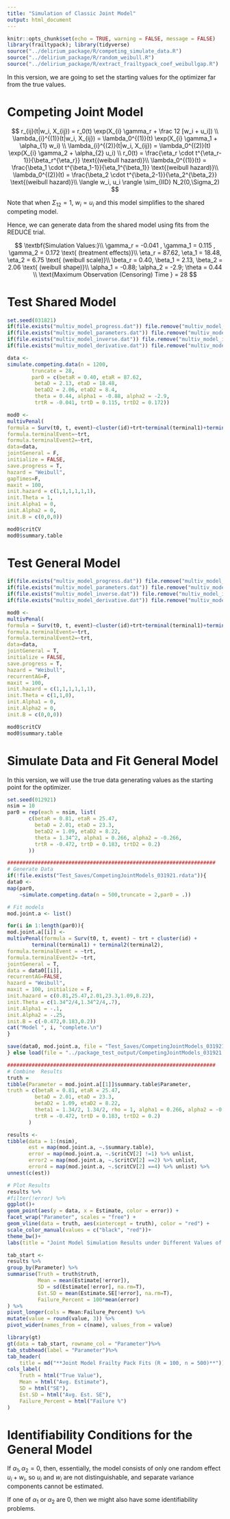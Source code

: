 ```yaml
---
title: "Simulation of Classic Joint Model"
output: html_document
---
```

```r
knitr::opts_chunk$set(echo = TRUE, warning = FALSE, message = FALSE)
library(frailtypack); library(tidyverse)
source("../delirium_package/R/competing_simulate_data.R")
source("../delirium_package/R/random_weibull.R")
source("../delirium_package/R/extract_frailtypack_coef_weibullgap.R")
```

In this version, we are going to set the starting values for the optimizer far from the true values.

# Competing Joint Model

$$
    r_{ij}(t|w_i, X_{ij}) = r_0(t) \exp(X_{i} \gamma_r + \frac 12 [w_i + u_i]) \\
    \lambda_{i}^{(1)}(t|w_i, X_{ij}) = \lambda_0^{(1)}(t) \exp(X_{i} \gamma_1 + \alpha_{1} w_i) \\
    \lambda_{i}^{(2)}(t|w_i, X_{ij}) = \lambda_0^{(2)}(t) \exp(X_{i} \gamma_2 + \alpha_{2} u_i) \\
        r_0(t) =  \frac{\eta_r \cdot t^{\eta_r-1}}{\beta_r^{\eta_r}} \text{(weibull hazard)}\\
    \lambda_0^{(1)}(t) = \frac{\beta_1 \cdot t^{\beta_1-1}}{\eta_1^{\beta_1}} \text{(weibull hazard)}\\
    \lambda_0^{(2)}(t) = \frac{\beta_2 \cdot t^{\beta_2-1}}{\eta_2^{\beta_2}} \text{(weibull hazard)}\\
    \langle w_i, u_i \rangle \sim_{IID} N_2(0,\Sigma_2)
$$

Note that when $\Sigma_{12} = 1$, $w_i = u_i$ and this model simplifies to the shared competing model. 

Hence, we can generate data from the shared model using fits from the REDUCE trial.

$$
    \textbf{Simulation Values:}\\
    \gamma_r = -0.041 , \gamma_1 = 0.115 , \gamma_2 = 0.172 \text{  (treatment effects)}\\
    \eta_r = 87.62, \eta_1 = 18.48, \eta_2 = 6.75 \text{  (weibull scale)}\\
    \beta_r = 0.40, \beta_1 = 2.13, \beta_2 = 2.06 \text{  (weibull shape)}\\
    \alpha_1 = -0.88;  
    \alpha_2 = -2.9; 
    \theta = 0.44 \\
    \text{Maximum Observation (Censoring) Time } = 28
$$


# Test Shared Model 

```r
set.seed(031821)
if(file.exists("multiv_model_progress.dat")) file.remove("multiv_model_progress.dat")
if(file.exists("multiv_model_parameters.dat")) file.remove("multiv_model_parameters.dat")
if(file.exists("multiv_model_inverse.dat")) file.remove("multiv_model_inverse.dat")
if(file.exists("multiv_model_derivative.dat")) file.remove("multiv_model_derivative.dat")

data <- 
simulate.competing.data(n = 1200,
		truncate = 28,
		par0 = c(betaR = 0.40, etaR = 87.62,
         betaD = 2.13, etaD = 18.48,         
         betaD2 = 2.06, etaD2 = 8.4,
         theta = 0.44, alpha1 = -0.88, alpha2 = -2.9,
         trtR = -0.041, trtD = 0.115, trtD2 = 0.172))

mod0 <- 
multivPenal(
formula = Surv(t0, t, event)~cluster(id)+trt+terminal(terminal1)+terminal2(terminal2),
formula.terminalEvent=~trt,
formula.terminalEvent2=~trt,
data=data, 
jointGeneral = F,
initialize = FALSE, 
save.progress = T,
hazard = "Weibull",
gapTimes=F,
maxit = 100,
init.hazard = c(1,1,1,1,1,1),
init.Theta = 1,
init.Alpha1 = 0,
init.Alpha2 = 0,
init.B = c(0,0,0))

mod0$critCV
mod0$summary.table
```

# Test General Model

```r
if(file.exists("multiv_model_progress.dat")) file.remove("multiv_model_progress.dat")
if(file.exists("multiv_model_parameters.dat")) file.remove("multiv_model_parameters.dat")
if(file.exists("multiv_model_inverse.dat")) file.remove("multiv_model_inverse.dat")
if(file.exists("multiv_model_derivative.dat")) file.remove("multiv_model_derivative.dat")

mod0 <- 
multivPenal(
formula = Surv(t0, t, event)~cluster(id)+trt+terminal(terminal1)+terminal2(terminal2),
formula.terminalEvent=~trt,
formula.terminalEvent2=~trt,
data=data, 
jointGeneral = T,
initialize = FALSE, 
save.progress = T,
hazard = "Weibull",
recurrentAG=F,
maxit = 100,
init.hazard = c(1,1,1,1,1,1),
init.Theta = c(1,1,0),
init.Alpha1 = 0,
init.Alpha2 = 0,
init.B = c(0,0,0))

mod0$critCV
mod0$summary.table
```

# Simulate Data and Fit General Model

In this version, we will use the true data generating values as the starting point for the optimizer.

```r
set.seed(012921)
nsim = 10
par0 = rep(each = nsim, list(
       c(betaR = 0.81, etaR = 25.47,
         betaD = 2.01, etaD = 23.3,         
         betaD2 = 1.09, etaD2 = 8.22,
         theta = 1.34^2, alpha1 = 0.266, alpha2 = -0.266,
         trtR = -0.472, trtD = 0.183, trtD2 = 0.2)
       ))

####################################################################
# Generate Data
if(!file.exists("Test_Saves/CompetingJointModels_031921.rdata")){
data0 <- 
map(par0, 
    ~simulate.competing.data(n = 500,truncate = 2,par0 = .))

# Fit models
mod.joint.a <- list()

for(i in 1:length(par0)){
mod.joint.a[[i]] <-
multivPenal(formula = Surv(t0, t, event) ~ trt + cluster(id) +
		terminal(terminal1) + terminal2(terminal2),
formula.terminalEvent = ~trt, 
formula.terminalEvent2= ~trt,
jointGeneral = T,
data = data0[[i]],
recurrentAG=FALSE,
hazard = "Weibull",
maxit = 100, initialize = F,
init.hazard = c(0.81,25.47,2.01,23.3,1.09,8.22),
init.Theta = c(1.34^2/4,1.34^2/4,.7),
init.Alpha1 = -.1,
init.Alpha2 = -.25,
init.B = c(-0.472,0.183,0.2))
cat("Model ", i, "complete.\n")
}

save(data0, mod.joint.a, file = "Test_Saves/CompetingJointModels_031921.rdata")
} else load(file = "../package_test_output/CompetingJointModels_031921.rdata")

####################################################################
# Combine  Results
truth =
tibble(Parameter = mod.joint.a[[1]]$summary.table$Parameter,
truth = c(betaR = 0.81, etaR = 25.47,
         betaD = 2.01, etaD = 23.3,         
         betaD2 = 1.09, etaD2 = 8.22,
         theta1 = 1.34/2, 1.34/2, rho = 1, alpha1 = 0.266, alpha2 = -0.266,
         trtR = -0.472, trtD = 0.183, trtD2 = 0.2)
       )

results <- 
tibble(data = 1:(nsim),
       est = map(mod.joint.a, ~.$summary.table),
       error = map(mod.joint.a, ~.$critCV[2] !=1) %>% unlist,
       error2 = map(mod.joint.a, ~.$critCV[2] ==2) %>% unlist,
       error4 = map(mod.joint.a, ~.$critCV[2] ==4) %>% unlist) %>% 
unnest(c(est))

# Plot Results
results %>% 
#filter(!error) %>%
ggplot()+
geom_point(aes(y = data, x = Estimate, color = error)) +
facet_wrap("Parameter", scales = "free") +
geom_vline(data = truth, aes(xintercept = truth), color = "red") +
scale_color_manual(values = c("black", "red"))+
theme_bw()+
labs(title = "Joint Model Simulation Results under Different Values of Theta, Alpha1 (R = 100, n = 500)")
```


```r
tab_start <-
results %>%
group_by(Parameter) %>%
summarise(Truth = truth$truth,
          Mean = mean(Estimate[!error]),
          SD = sd(Estimate[!error], na.rm=T),
          Est.SD = mean(Estimate.SE[!error], na.rm=T),
          Failure_Percent = 100*mean(error)
) %>%
pivot_longer(cols = Mean:Failure_Percent) %>%
mutate(value = round(value, 3)) %>%
pivot_wider(names_from = c(name), values_from = value)

library(gt)
gt(data = tab_start, rowname_col = "Parameter")%>%
tab_stubhead(label = "Parameter")%>%
tab_header(
    title = md("**Joint Model Frailty Pack Fits (R = 100, n = 500)**"))%>%
cols_label(
    Truth = html("True Value"),
    Mean = html("Avg. Estimate"),
    SD = html("SE"),
    Est.SD = html("Avg. Est. SE"),
    Failure_Percent = html("Failure %")
)
```

# Identifiability Conditions for the General Model

If $\alpha_1 , \alpha_2 = 0$, then, essentially, the model consists of only one random effect $u_i + w_i$, so $u_i$ and $w_i$ are not distinguishable, and separate variance components cannot be estimated.

If one of $\alpha_1$ or $\alpha_2$ are 0, then we might also have some identifiability problems.
